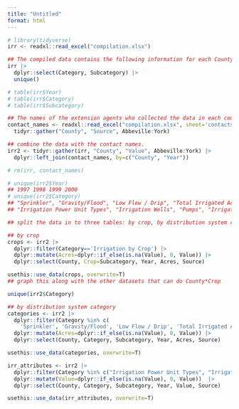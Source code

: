 ```yaml
---
title: "Untitled"
format: html
---
```


```r
# library(tidyverse)
irr <- readxl::read_excel("compilation.xlsx") 
```

```r
## The compiled data contains the following information for each County.
irr |>
  dplyr::select(Category, Subcategory) |>
  unique()

# table(irr$Year)
# table(irr$Category)
# table(irr$Subcategory)
```

```r
## The names of the extension agents who collected the data in each county.
contact_names <- readxl::read_excel("compilation.xlsx", sheet='contacts') |>
  tidyr::gather("County", "Source", Abbeville:York)
```

```r
## combine the data with the contact names.
irr2 <- tidyr::gather(irr, "County", "Value", Abbeville:York) |>
  dplyr::left_join(contact_names, by=c("County", "Year"))

# rm(irr, contact_names)

# unique(irr2$Year)
## 1997 1998 1999 2000
# unique(irr2$Category)
## "Sprinkler", "Gravity/Flood", "Low Flow / Drip", "Total Irrigated Acreage", 
## "Irrigation Power Unit Types", "Irrigation Wells", "Pumps", "Irrigation by Crop"         
```


```r
## split the data in to three tables: by crop, by distribution system category, and by other attributes

## by crop
crops <- irr2 |>
  dplyr::filter(Category=='Irrigation by Crop') |>
  dplyr::mutate(Acres=dplyr::if_else(is.na(Value), 0, Value)) |>
  dplyr::select(County, Crop=Subcategory, Year, Acres, Source)

usethis::use_data(crops, overwrite=T)
## graph this along with the other datasets that can do County*Crop
```

```r
unique(irr2$Category)

```


```r
## by distribution system category
categories <- irr2 |>
  dplyr::filter(Category %in% c(
    'Sprinkler', 'Gravity/Flood', 'Low Flow / Drip', 'Total Irrigated Acreage')) |>
  dplyr::mutate(Acres=dplyr::if_else(is.na(Value), 0, Value)) |>
  dplyr::select(County, Category, Subcategory, Year, Acres, Source)

usethis::use_data(categories, overwrite=T)
```

```r

irr_attributes <- irr2 |>
  dplyr::filter(Category %in% c("Irrigation Power Unit Types", "Irrigation Wells", "Pumps")) |>
  dplyr::mutate(Value=dplyr::if_else(is.na(Value), 0, Value))  |>
  dplyr::select(County, Category, Subcategory, Year, Value, Source)

usethis::use_data(irr_attributes, overwrite=T)
```
  